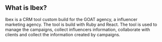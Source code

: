 ## What is Ibex?

Ibex is a CRM tool custom build for the GOAT agency, a influencer marketing agency. The tool is build with Ruby and React.
The tool is used to manage the campaigns, collect influencers information, collaborate with clients and collect the information created by campaigns.
